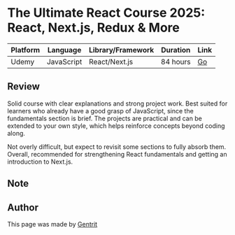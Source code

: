 
<GoBack />

# The Ultimate React Course 2025: React, Next.js, Redux & More

| Platform | Language   | Library/Framework | Duration | Link                                                         |
| -------- | ---------- | ----------------- | -------- | ------------------------------------------------------------ |
| Udemy    | JavaScript | React/Next.js     | 84 hours | [Go](https://www.udemy.com/course/the-ultimate-react-course) |

## Review

Solid course with clear explanations and strong project work. Best suited for learners who already have a good grasp of JavaScript, since the fundamentals section is brief. The projects are practical and can be extended to your own style, which helps reinforce concepts beyond coding along.

Not overly difficult, but expect to revisit some sections to fully absorb them. Overall, recommended for strengthening React fundamentals and getting an introduction to Next.js.

## Note

<Callout
  type="note"
  message="If you are interested in the course, click the link in the table to go to the course page and learn more."
/>

## Author

This page was made by [Gentrit](https://github.com/Gentrit29)
